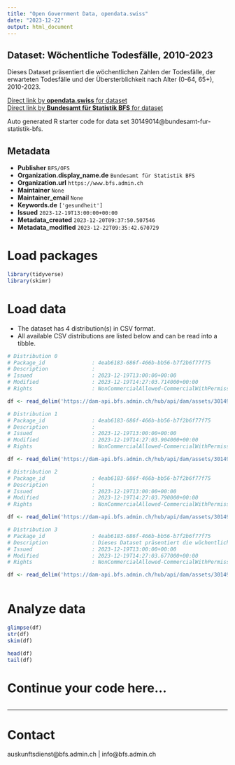 ```yaml
---
title: "Open Government Data, opendata.swiss"
date: "2023-12-22"
output: html_document
---
```


## Dataset: Wöchentliche Todesfälle, 2010-2023

Dieses Dataset präsentiert die wöchentlichen Zahlen der Todesfälle, der erwarteten Todesfälle und der Übersterblichkeit nach Alter (0-64, 65+), 2010-2023.

[Direct link by **opendata.swiss** for dataset](https://opendata.swiss/de/dataset/wochentliche-todesfalle-2010-2023)<br>
[Direct link by **Bundesamt für Statistik BFS** for dataset](https://www.bfs.admin.ch/asset/de/ts-d-14.03.04.03-wr)

Auto generated R starter code for data set 30149014@bundesamt-fur-statistik-bfs.

## Metadata

- **Publisher** `BFS/OFS`
- **Organization.display_name.de** `Bundesamt für Statistik BFS`
- **Organization.url** `https://www.bfs.admin.ch`
- **Maintainer** `None`
- **Maintainer_email** `None`
- **Keywords.de** `['gesundheit']`
- **Issued** `2023-12-19T13:00:00+00:00`
- **Metadata_created** `2023-12-20T09:37:50.507546`
- **Metadata_modified** `2023-12-22T09:35:42.670729`


# Load packages

```r

library(tidyverse)
library(skimr)

```

# Load data

-   The dataset has 4 distribution(s) in CSV format.
-   All available CSV distributions are listed below and can be read into a tibble.

```r

# Distribution 0
# Package_id               : 4eab6183-686f-466b-bb56-b7f2b6f77f75
# Description              : 
# Issued                   : 2023-12-19T13:00:00+00:00
# Modified                 : 2023-12-19T14:27:03.714000+00:00
# Rights                   : NonCommercialAllowed-CommercialWithPermission-ReferenceRequired

df <- read_delim('https://dam-api.bfs.admin.ch/hub/api/dam/assets/30149031/master')

# Distribution 1
# Package_id               : 4eab6183-686f-466b-bb56-b7f2b6f77f75
# Description              : 
# Issued                   : 2023-12-19T13:00:00+00:00
# Modified                 : 2023-12-19T14:27:03.904000+00:00
# Rights                   : NonCommercialAllowed-CommercialWithPermission-ReferenceRequired

df <- read_delim('https://dam-api.bfs.admin.ch/hub/api/dam/assets/30149026/master')

# Distribution 2
# Package_id               : 4eab6183-686f-466b-bb56-b7f2b6f77f75
# Description              : 
# Issued                   : 2023-12-19T13:00:00+00:00
# Modified                 : 2023-12-19T14:27:03.790000+00:00
# Rights                   : NonCommercialAllowed-CommercialWithPermission-ReferenceRequired

df <- read_delim('https://dam-api.bfs.admin.ch/hub/api/dam/assets/30149041/master')

# Distribution 3
# Package_id               : 4eab6183-686f-466b-bb56-b7f2b6f77f75
# Description              : Dieses Dataset präsentiert die wöchentlichen Zahlen der Todesfälle, der erwarteten Todesfälle und der Übersterblichkeit nach Alter (0-64, 65+), 2010-2023.
# Issued                   : 2023-12-19T13:00:00+00:00
# Modified                 : 2023-12-19T14:27:03.677000+00:00
# Rights                   : NonCommercialAllowed-CommercialWithPermission-ReferenceRequired

df <- read_delim('https://dam-api.bfs.admin.ch/hub/api/dam/assets/30149037/master')



```

# Analyze data

```r

glimpse(df)
str(df)
skim(df)

head(df)
tail(df)

```

# Continue your code here...

```r

```

------------------------------------------------------------------------

# Contact

auskunftsdienst@bfs.admin.ch | info@bfs.admin.ch
